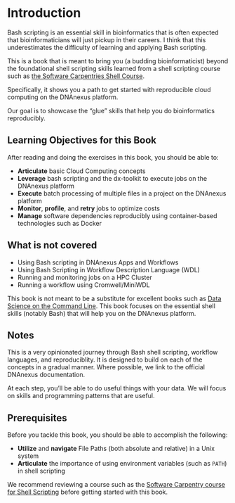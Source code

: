 # Introduction

Bash scripting is an essential skill in bioinformatics that is often expected that bioinformaticians will just pickup in their careers. I think that this underestimates the difficulty of learning and applying Bash scripting. 

This is a book that is meant to bring you (a budding bioinformaticist) beyond the foundational shell scripting skills learned from a shell scripting course such as [the Software Carpentries Shell Course](https://swcarpentry.github.io/shell-novice/). 

Specifically, it shows you a path to get started with reproducible cloud computing on the DNAnexus platform. 

Our goal is to showcase the "glue" skills that help you do bioinformatics reproducibly. 

## Learning Objectives for this Book

After reading and doing the exercises in this book, you should be able to: 

- **Articulate** basic Cloud Computing concepts
- **Leverage** bash scripting and the dx-toolkit to execute jobs on the DNAnexus platform
- **Execute** batch processing of multiple files in a project on the DNAnexus platform
- **Monitor**, **profile**, and **retry** jobs to optimize costs
- **Manage** software dependencies reproducibly using container-based technologies such as Docker

## What is not covered

- Using Bash scripting in DNAnexus Apps and Workflows
- Using Bash Scripting in Workflow Description Language (WDL)
- Running and monitoring jobs on a HPC Cluster
- Running a workflow using Cromwell/MiniWDL

This book is not meant to be a substitute for excellent books such as [Data Science on the Command Line](https://datascienceatthecommandline.com/2e/). This book focuses on the essential shell skills (notably Bash) that will help you on the DNAnexus platform.

## Notes

This is a very opinionated journey through Bash shell scripting, workflow languages, and reproduciblity. It is designed to build on each of the concepts in a gradual manner. Where possible, we link to the official DNAnexus documentation.

At each step, you'll be able to do useful things with your data. We will focus on skills and programming patterns that are useful. 

## Prerequisites

Before you tackle this book, you should be able to accomplish the following:

- **Utilize** and **navigate** File Paths (both absolute and relative) in a Unix system
- **Articulate** the importance of using environment variables (such as `PATH`) in shell scripting

We recommend reviewing a course such as the [Software Carpentry course for Shell Scripting](https://swcarpentry.github.io/shell-novice/) before getting started with this book.

